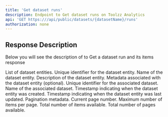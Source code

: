 ```yaml
---
title: 'Get dataset runs'
description: Endpoint to Get dataset runs on Toolzz Analytics
api: 'GET https:///api/public/datasets/{datasetName}/runs'
authorization: none
---
```


## Response Description 
Below you will see the description of to Get a dataset run and its items response

<ResponseField name="data" type="array" required>
  List of dataset entities.
  <Expandable title="properties">
    <ResponseField name="id" type="string" required>
      Unique identifier for the dataset entity.
    </ResponseField>
    <ResponseField name="name" type="string" required>
      Name of the dataset entity.
    </ResponseField>
    <ResponseField name="description" type="string" required>
      Description of the dataset entity.
    </ResponseField>
    <ResponseField name="metadata" type="object">
      Metadata associated with the dataset entity (optional).
    </ResponseField>
    <ResponseField name="datasetId" type="string" required>
      Unique identifier for the associated dataset.
    </ResponseField>
    <ResponseField name="datasetName" type="string" required>
      Name of the associated dataset.
    </ResponseField>
    <ResponseField name="createdAt" type="Date" required>
      Timestamp indicating when the dataset entity was created.
    </ResponseField>
    <ResponseField name="updatedAt" type="Date" required>
      Timestamp indicating when the dataset entity was last updated.
    </ResponseField>
  </Expandable>
</ResponseField>
<ResponseField name="meta" type="object" required>
  Pagination metadata.
  <Expandable title="properties">
    <ResponseField name="page" type="integer" required>
      Current page number.
    </ResponseField>
    <ResponseField name="limit" type="integer" required>
      Maximum number of items per page.
    </ResponseField>
    <ResponseField name="totalItems" type="integer" required>
      Total number of items available.
    </ResponseField>
    <ResponseField name="totalPages" type="integer" required>
      Total number of pages available.
    </ResponseField>
  </Expandable>
</ResponseField>
